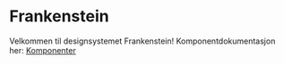 
<Meta title="Dokumentasjon/Introduksjon" />

# Frankenstein

Velkommen til designsystemet Frankenstein! Komponentdokumentasjon her: [Komponenter](/docs/helsenorge-designsystem-react-components)
